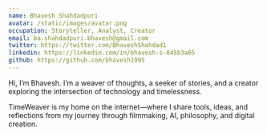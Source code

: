 ```yaml
---
name: Bhavesh Shahdadpuri
avatar: /static/images/avatar.png
occupation: Storyteller, Analyst, Creator
email: ba.shahdadpuri.bhavesh@gmail.com
twitter: https://twitter.com/BhaveshShahdad1
linkedin: https://linkedin.com/in/bhavesh-s-845b3a65
github: https://github.com/bhavesh1995
---
```


Hi, I’m Bhavesh. I’m a weaver of thoughts, a seeker of stories, and a creator exploring the intersection of technology and timelessness.

TimeWeaver is my home on the internet—where I share tools, ideas, and reflections from my journey through filmmaking, AI, philosophy, and digital creation.
